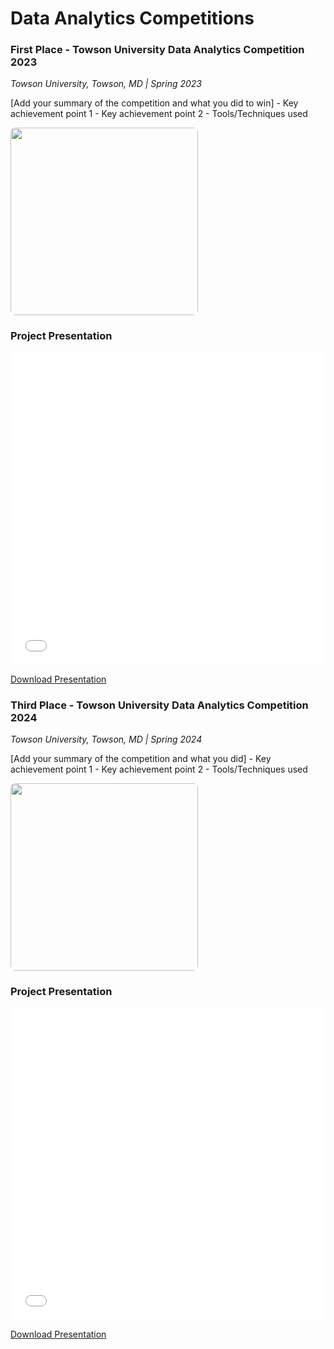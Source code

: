 # Data Analytics Competitions {.section-title}

::: {.competition-card}
### First Place - Towson University Data Analytics Competition 2023
*Towson University, Towson, MD | Spring 2023*

::: {.competition-content}
[Add your summary of the competition and what you did to win]
- Key achievement point 1
- Key achievement point 2
- Tools/Techniques used

![](images/2023_award.png){.award-image width="300px" style="border-radius: 8px;"}
:::

::: {.presentation-section}
### Project Presentation
<iframe src="./presentations/2023_competition.pdf" width="100%" height="500px" style="border: none;"></iframe>

[Download Presentation](./presentations/2023_competition.pdf){.download-btn}
:::
:::

::: {.competition-card}
### Third Place - Towson University Data Analytics Competition 2024  
*Towson University, Towson, MD | Spring 2024*

::: {.competition-content}
[Add your summary of the competition and what you did]
- Key achievement point 1
- Key achievement point 2
- Tools/Techniques used

![](images/2024_award.png){.award-image width="300px" style="border-radius: 8px;"}
:::

::: {.presentation-section}
### Project Presentation
<iframe src="./presentations/2024_competition.pdf" width="100%" height="500px" style="border: none;"></iframe>

[Download Presentation](./presentations/2024_competition.pdf){.download-btn}
:::
:::